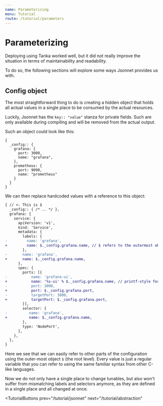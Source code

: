 ```yaml
---
name: Parameterizing
menu: Tutorial
route: /tutorial/parameters
---
```


# Parameterizing

Deploying using Tanka worked well, but it did not really improve the situation
in terms of maintainability and readability.

To do so, the following sections will explore some ways Jsonnet provides us with.

## Config object

The most straightforward thing to do is creating a hidden object that holds all
actual values in a single place to be consumed by the actual resources.

Luckily, Jsonnet has the `key:: "value"` stanza for private fields. Such are
only available during compiling and will be removed from the actual output.

Such an object could look like this:

```jsonnet
{
  _config:: {
    grafana: {
      port: 3000,
      name: "grafana",
    },
    prometheus: {
      port: 9090,
      name: "prometheus"
    }
  }
}
```

We can then replace hardcoded values with a reference to this object:

```diff
{ // <- This is $
  _config:: { /* .. */ },
  grafana: {
    service: {
      apiVersion: 'v1',
      kind: 'Service',
      metadata: {
        labels: {
-         name: 'grafana',
+         name: $._config.grafana.name, // $ refers to the outermost object
        },
-       name: 'grafana',
+       name: $._config.grafana.name,
      },
      spec: {
        ports: [{
-           name: 'grafana-ui',
+           name: '%s-ui' % $._config.grafana.name, // printf-style formatting
-           port: 3000,
+           port: $._config.grafana.port,
-           targetPort: 3000,
+           targetPort: $._config.grafana.port,
        }],
        selector: {
-          name: 'grafana',
+          name: $._config.grafana.name,
        },
        type: 'NodePort',
      },
    },
  },
}
```

Here we see that we can easily refer to other parts of the configuration using
the outer-most object `$` (the root level). Every value is just a regular
variable that you can refer to using the same familiar syntax from other C-like
languages.

Now we do not only have a single place to change tunables, but also won't suffer
from mismatching labels and selectors anymore, as they are defined in a single
place and all changed at once.


<TutorialButtons
  prev="/tutorial/jsonnet"
  next="/tutorial/abstraction"
></TutorialButtons>
